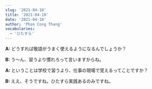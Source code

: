 ```yaml
---
slug: '2021-04-18'
title: '2021-04-18'
date: '2021-04-18'
author: 'Phan Cong Thang'
vocabularies:
  - 'ひたすら'
---
```


**A:** どうすれば敬語がうまく使えるようになるんでしょうか？

**B:** う〜ん、習うより慣れろって言いますからね。

**A:** ということは学校で習うより、仕事の現場で覚えるってことですか？

**B:** ええ、そうですね。ひたすら実践あるのみですね。
